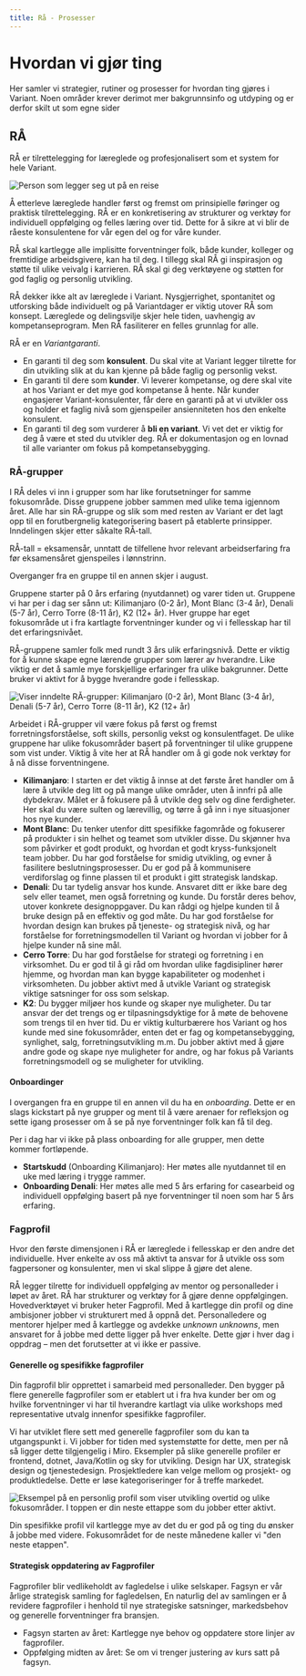 ```yaml
---
title: Rå - Prosesser
---
```



# Hvordan vi gjør ting

Her samler vi strategier, rutiner og prosesser for hvordan ting gjøres i Variant. Noen områder krever derimot mer bakgrunnsinfo og utdyping og er derfor skilt ut som egne sider

<ProcessMenu />

## RÅ

RÅ er tilrettelegging for læreglede og profesjonalisert som et system for hele Variant.

<img
  src="./assets/raa/plakat.jpg"
  alt="Person som legger seg ut på en reise"
  className="coverImage"
/>

Å etterleve læreglede handler først og fremst om prinsipielle føringer og praktisk tilrettelegging.
RÅ er en konkretisering av strukturer og verktøy for individuell oppfølging og felles læring over tid. Dette for å sikre
at vi blir de råeste konsulentene for vår egen del og for våre kunder.

RÅ skal kartlegge alle implisitte forventninger folk, både kunder, kolleger og fremtidige arbeidsgivere, kan ha til deg.
I tillegg skal RÅ gi inspirasjon og støtte til ulike veivalg i karrieren. RÅ skal gi deg verktøyene og støtten for god
faglig og personlig utvikling.

RÅ dekker ikke alt av læreglede i Variant. Nysgjerrighet, spontanitet og utforsking både individuelt og på Variantdager
er viktig utover RÅ som konsept. Læreglede og delingsvilje skjer hele tiden, uavhengig av kompetanseprogram. Men
RÅ fasiliterer en felles grunnlag for alle.

RÅ er en _Variantgaranti_.

- En garanti til deg som **konsulent**. Du skal vite at Variant legger tilrette for din utvikling slik at
  du kan kjenne på både faglig og personlig vekst.
- En garanti til dere som **kunder**. Vi leverer kompetanse, og dere skal vite at hos Variant
  er det mye god kompetanse å hente. Når kunder engasjerer Variant-konsulenter, får dere en garanti på at vi 
  utvikler oss og holder et faglig nivå som gjenspeiler ansienniteten hos den enkelte konsulent.
- En garanti til deg som vurderer å **bli en variant**. Vi vet det er viktig for deg å være et
  sted du utvikler deg. RÅ er dokumentasjon og en lovnad til alle varianter om fokus på kompetansebygging.

### RÅ-grupper

I RÅ deles vi inn i grupper som har like forutsetninger for samme fokusområde. Disse gruppene jobber
sammen med ulike tema igjennom året. Alle har sin RÅ-gruppe og slik som med resten av Variant er det
lagt opp til en forutbergnelig kategorisering basert på etablerte prinsipper. Inndelingen
skjer etter såkalte RÅ-tall.

<div className="backgroundHighlight">

RÅ-tall = eksamensår, unntatt de tilfellene hvor relevant arbeidserfaring fra
før eksamensåret gjenspeiles i lønnstrinn.

Overganger fra en gruppe til en annen skjer i august.

</div>

Gruppene starter på 0 års erfaring (nyutdannet) og varer tiden ut. Gruppene vi har per i dag ser
sånn ut: Kilimanjaro (0-2 år), Mont Blanc (3-4 år), Denali (5-7 år), Cerro Torre (8-11 år), K2 (12+ år).
Hver gruppe har eget fokusområde ut i fra kartlagte forventninger kunder og vi i fellesskap har til det
erfaringsnivået.

RÅ-gruppene samler folk med rundt 3 års ulik erfaringsnivå. Dette er viktig for å kunne skape egne lærende
grupper som lærer av hverandre. Like viktig er det å samle mye forskjellige erfaringer fra ulike
bakgrunner. Dette bruker vi aktivt for å bygge hverandre gode i fellesskap.

<img
  src="./assets/raa/grupper.jpg"
  alt="Viser inndelte RÅ-grupper: Kilimanjaro (0-2 år), Mont Blanc (3-4 år), Denali (5-7 år), Cerro Torre (8-11 år), K2 (12+ år)"
  className="coverImage"
/>

Arbeidet i RÅ-grupper vil være fokus på først og fremst forretningsforståelse, soft skills, personlig vekst og konsulentfaget.
De ulike gruppene har ulike fokusområder basert på forventninger til ulike gruppene som vist under. Viktig å vite her at
RÅ handler om å gi gode nok verktøy for å nå disse forventningene.

- **Kilimanjaro**: I starten er det viktig å innse at det første året handler om å lære å
  utvikle deg litt og på mange ulike områder, uten å innfri på alle dybdekrav. Målet er å fokusere
  på å utvikle deg selv og dine ferdigheter. Her skal du være sulten og lærevillig, og tørre å gå inn i nye situasjoner hos nye 
  kunder.
- **Mont Blanc**: Du tenker utenfor ditt spesifikke fagområde og fokuserer på produkter i sin helhet og teamet som utvikler disse.
  Du skjønner hva som påvirker et godt produkt, og hvordan et godt kryss-funksjonelt team jobber. Du har god forståelse for
  smidig utvikling, og evner å fasilitere beslutningsprosesser. Du er god på å kommunisere verdiforslag og finne plassen til et
  produkt i gitt strategisk landskap.
- **Denali**: Du tar tydelig ansvar hos kunde. Ansvaret ditt er ikke bare deg selv eller teamet, men også forretning og kunde.
  Du forstår deres behov, utover konkrete designoppgaver. Du kan rådgi og hjelpe kunden til å bruke design på en effektiv og god
  måte. Du har god forståelse for hvordan design kan brukes på tjeneste- og strategisk nivå, og har forståelse for forretningsmodellen
  til Variant og hvordan vi jobber for å hjelpe kunder nå sine mål.
- **Cerro Torre**: Du har god forståelse for strategi og forretning i en virksomhet. Du er god til å gi råd om hvordan ulike fagdisipliner
  hører hjemme, og hvordan man kan bygge kapabiliteter og modenhet i virksomheten. Du jobber aktivt med å utvikle Variant og
  strategisk viktige satsninger for oss som selskap.
- **K2**: Du bygger miljøer hos kunde og skaper nye muligheter. Du tar ansvar der det trengs og er tilpasningsdyktige for
  å møte de behovene som trengs til en hver tid. Du er viktig kulturbærere hos Variant og hos kunde med sine fokusområder, enten
  det er fag og kompetansebygging, synlighet, salg, forretningsutvikling m.m. Du jobber aktivt med å gjøre andre gode og
  skape nye muligheter for andre, og har fokus på Variants forretningsmodell og se muligheter for utvikling.

#### Onboardinger

I overgangen fra en gruppe til en annen vil du ha en _onboarding_. Dette er en slags kickstart på nye grupper og ment til
å være arenaer for refleksjon og sette igang prosesser om å se på nye forventninger folk kan få til deg.

Per i dag har vi ikke på plass onboarding for alle grupper, men dette kommer fortløpende.

- **Startskudd** (Onboarding Kilimanjaro): Her møtes alle nyutdannet til en uke med læring i trygge rammer.
- **Onboarding Denali**: Her møtes alle med 5 års erfaring for casearbeid og individuell oppfølging basert på nye forventninger til noen som har 5 års erfaring.

### Fagprofil

Hvor den første dimensjonen i RÅ er læreglede i fellesskap er den andre det individuelle. Hver enkelte av oss
må aktivt ta ansvar for å utvikle oss som fagpersoner og konsulenter, men vi skal slippe å gjøre det alene.

RÅ legger tilrette for individuell oppfølging av mentor og personalleder i løpet av året. RÅ har strukturer og verktøy for å gjøre
denne oppfølgingen. Hovedverktøyet vi bruker heter Fagprofil. Med å kartlegge din profil og dine ambisjoner jobber vi
strukturert med å oppnå det. Personalledere og mentorer hjelper med å kartlegge og avdekke _unknown unknowns_, men ansvaret
for å jobbe med dette ligger på hver enkelte. Dette gjør i hver dag i oppdrag – men det forutsetter at vi ikke er passive.

#### Generelle og spesifikke fagprofiler

Din fagprofil blir opprettet i samarbeid med personalleder. Den bygger på flere generelle fagprofiler som er etablert
ut i fra hva kunder ber om og hvilke forventninger vi har til hverandre kartlagt via ulike workshops med representative utvalg
innenfor spesifikke fagprofiler.

Vi har utviklet flere sett med generelle fagprofiler som du kan ta utgangspunkt i. Vi jobber for tiden med systemstøtte for dette,
men per nå så ligger dette tilgjengelig i Miro. Eksempler på slike generelle profiler er frontend, dotnet, Java/Kotlin og sky for
utvikling. Design har UX, strategisk design og tjenestedesign. Prosjektledere kan velge mellom og prosjekt- og produktledelse. 
Dette er løse kategoriseringer for å treffe markedet.

<img
  src="./assets/raa/illustration.jpg"
  alt="Eksempel på en personlig profil som viser utvikling overtid og ulike fokusområder. I toppen er din neste ettappe som du jobber etter aktivt."
  className="coverImage"
/>

Din spesifikke profil vil kartlegge mye av det du er god på og ting du ønsker å jobbe med videre. Fokusområdet for de neste månedene
kaller vi "den neste etappen".

#### Strategisk oppdatering av Fagprofiler

Fagprofiler blir vedlikeholdt av fagledelse i ulike selskaper. Fagsyn er vår årlige strategisk samling for fagledelsen,
En naturlig del av samlingen er å revidere fagprofiler i henhold til nye strategiske satsninger, markedsbehov og
generelle forventninger fra bransjen.

- Fagsyn starten av året: Kartlegge nye behov og oppdatere store linjer av fagprofiler.
- Oppfølging midten av året: Se om vi trenger justering av kurs satt på fagsyn.
